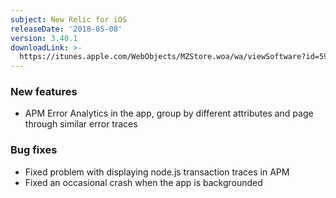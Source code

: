 ```yaml
---
subject: New Relic for iOS
releaseDate: '2018-05-08'
version: 3.40.1
downloadLink: >-
  https://itunes.apple.com/WebObjects/MZStore.woa/wa/viewSoftware?id=594038638&mt=8
---
```


### New features

* APM Error Analytics in the app, group by different attributes and page through similar error traces

### Bug fixes

* Fixed problem with displaying node.js transaction traces in APM
* Fixed an occasional crash when the app is backgrounded
